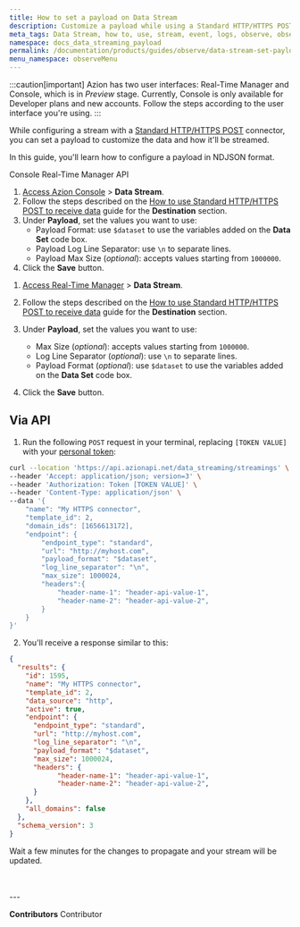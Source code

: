 ```yaml
---
title: How to set a payload on Data Stream
description: Customize a payload while using a Standard HTTP/HTTPS POST connector.
meta_tags: Data Stream, how to, use, stream, event, logs, observe, observability
namespace: docs_data_streaming_payload
permalink: /documentation/products/guides/observe/data-stream-set-payload/
menu_namespace: observeMenu
---
```



:::caution[important]
Azion has two user interfaces: Real-Time Manager and Console, which is in *Preview* stage. Currently, Console is only available for Developer plans and new accounts. Follow the steps according to the user interface you're using.
:::

While configuring a stream with a [Standard HTTP/HTTPS POST](/en/documentation/products/guides/observe/connector-standard-https-post/) connector, you can set a payload to customize the data and how it'll be streamed.

In this guide, you'll learn how to configure a payload in NDJSON format.

<Tabs client:visible>
    <Fragment slot="tab.console">Console</Fragment>
    <Fragment slot="tab.rtm">Real-Time Manager</Fragment>
    <Fragment slot="tab.api">API</Fragment>

<Fragment slot="panel.console">

1. [Access Azion Console](/en/documentation/products/guides/how-to-access-rtm/) > **Data Stream**.
2. Follow the steps described on the [How to use Standard HTTP/HTTPS POST to receive data](/en/documentation/products/guides/observe/connector-standard-https-post/) guide for the **Destination** section.
3. Under **Payload**, set the values you want to use:
    - Payload Format: use `$dataset` to use the variables added on the **Data Set** code box.
    - Payload Log Line Separator: use `\n` to separate lines.
    - Payload Max Size (*optional*): accepts values starting from `1000000`.
4. Click the **Save** button.

</Fragment>

<Fragment slot="panel.rtm">

1. [Access Real-Time Manager](https://manager.azion.com/) > **Data Stream**.
2. Follow the steps described on the [How to use Standard HTTP/HTTPS POST to receive data](/en/documentation/products/guides/observe/connector-standard-https-post/) guide for the **Destination** section.
3. Under **Payload**, set the values you want to use:
    - Max Size (*optional*): accepts values starting from `1000000`.
    - Log Line Separator (*optional*): use `\n` to separate lines.
    - Payload Format (*optional*): use `$dataset` to use the variables added on the **Data Set** code box.

4. Click the **Save** button.

</Fragment>

<Fragment slot="panel.api">

## Via API

1. Run the following `POST` request in your terminal, replacing `[TOKEN VALUE]` with your [personal token](/en/documentation/products/guides/personal-tokens/):

```bash
curl --location 'https://api.azionapi.net/data_streaming/streamings' \
--header 'Accept: application/json; version=3' \
--header 'Authorization: Token [TOKEN VALUE]' \
--header 'Content-Type: application/json' \
--data '{
    "name": "My HTTPS connector",
    "template_id": 2,
    "domain_ids": [1656613172],
    "endpoint": {
        "endpoint_type": "standard",
        "url": "http://myhost.com",
        "payload_format": "$dataset",
        "log_line_separator": "\n",
        "max_size": 1000024,
        "headers":{
            "header-name-1": "header-api-value-1",
            "header-name-2": "header-api-value-2",
        }
    }
}'
```

2. You'll receive a response similar to this:

```json
{
  "results": {
    "id": 1595,
    "name": "My HTTPS connector",
    "template_id": 2,
    "data_source": "http",
    "active": true,
    "endpoint": {
      "endpoint_type": "standard",
      "url": "http://myhost.com",
      "log_line_separator": "\n",
      "payload_format": "$dataset",
      "max_size": 1000024,
      "headers": {
            "header-name-1": "header-api-value-1",
            "header-name-2": "header-api-value-2",
      }
    },
    "all_domains": false
  },
  "schema_version": 3
}
```

Wait a few minutes for the changes to propagate and your stream will be updated.

  <JourneyAPI />

</Fragment>

</Tabs>
<br /><br />
---


**Contributors** <ContributorList>Contributor</ContributorList>
